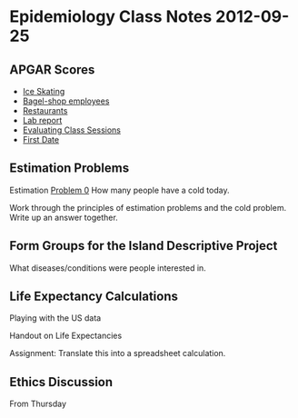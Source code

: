 Epidemiology Class Notes 2012-09-25
========================================================


APGAR Scores
------------
* [Ice Skating](https://moodle.macalester.edu/mod/assign/view.php?id=15122&sid=4176&gid=4176&plugin=onlinetext&action=viewpluginassignsubmission&returnaction=grading&returnparams=)
* [Bagel-shop employees](https://moodle.macalester.edu/mod/assign/view.php?id=15122&sid=4724&gid=4724&plugin=onlinetext&action=viewpluginassignsubmission&returnaction=grading&returnparams=)
* [Restaurants](https://moodle.macalester.edu/mod/assign/view.php?id=15122&sid=4619&gid=4619&plugin=onlinetext&action=viewpluginassignsubmission&returnaction=grading&returnparams=)
* [Lab report](https://moodle.macalester.edu/mod/assign/view.php?id=15122&sid=4562&gid=4562&plugin=onlinetext&action=viewpluginassignsubmission&returnaction=grading&returnparams=)
* [Evaluating Class Sessions](https://moodle.macalester.edu/mod/assign/view.php?id=15122&sid=4051&gid=4051&plugin=onlinetext&action=viewpluginassignsubmission&returnaction=grading&returnparams=)
* [First Date](https://moodle.macalester.edu/mod/assign/view.php?id=15122&sid=4687&gid=4687&plugin=onlinetext&action=viewpluginassignsubmission&returnaction=grading&returnparams=)

Estimation Problems
-------------------

Estimation [Problem 0](http://dtkaplan.github.com/Statistical-Modeling-A-Fresh-Approach/Epidemiology/FermiProblems.html#ColdPrevalence) How many people have a cold today.

Work through the principles of estimation problems and the cold problem.  Write up an answer together.

Form Groups for the Island Descriptive Project
--------------------------
What diseases/conditions were people interested in.

Life Expectancy Calculations
----------------------------
Playing with the US data

Handout on Life Expectancies

Assignment: Translate this into a spreadsheet calculation.


Ethics Discussion
-----------------
From Thursday

